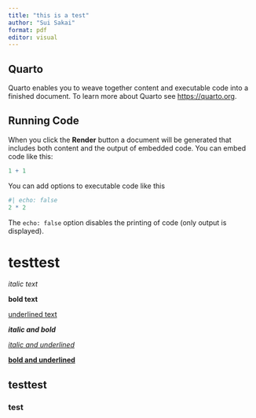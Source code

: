 ```yaml
---
title: "this is a test"
author: "Sui Sakai"
format: pdf
editor: visual
---
```


## Quarto

Quarto enables you to weave together content and executable code into a finished document. To learn more about Quarto see <https://quarto.org>.

## Running Code

When you click the **Render** button a document will be generated that includes both content and the output of embedded code. You can embed code like this:

```r
1 + 1
```

You can add options to executable code like this

```r
#| echo: false
2 * 2
```

The `echo: false` option disables the printing of code (only output is displayed).

# testtest

*italic text*

**bold text**

[underlined text]{.underline}

***italic and bold***

[*italic and underlined*]{.underline}

[**bold and underlined**]{.underline}

## testtest

### test
